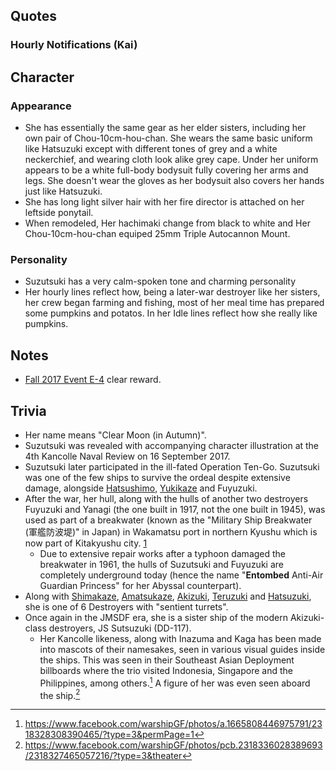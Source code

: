 {{ShipPageHeader}}
==Quotes==
{{ShipQuotes

|Introduction = 秋月型防空駆逐艦「涼月」です。皆さんを……<br>皆さんをいつまでもお護りできるよう、<br>私……頑張ります。よろしくお願い致します！
|Introduction/En = I am the Akizuki-class air defence destroyer "Suzutsuki".  So that I can always... can always protect everyone, I'll... do my best. I'll be under your care!
|Introduction/Note = 

|Library = 乙型駆逐艦、秋月型その三番艦、涼月です。艦隊防空のために生まれました。何度か大きな損傷を受けましたが、最後の二水戦の一員として大和とともに出撃します。満身創痍ではありますが、港に戻りました。ずっと皆さんを守り続けたい…そう願っています。
|Library/En = Otsu-type destroyer, third of the Akizuki-class, Suzutsuki. I was born to undertake air defence. While I suffered several significant injuries, I sortied together with Yamato as a member of the final 2nd Divison. Despite being wounded all over, I returned to port. I want to keep on protecting everyone forever... that is my wish.
|Library/Note = 

|Secretary 1 = お呼びですか、提督。
|Secretary 1/En = Did you call, Admiral?
|Secretary 1/Note = 

|Secretary 2 = 私、私はずっとお守りします。
|Secretary 2/En = I'll... I'll protect them... forever.
|Secretary 2/Note = 

|Secretary 3 = 心配しないでください。私は…涼月は必ず、帰ります…皆さんのもとに。
|Secretary 3/En = Please don't worry. I'll... I'll come back, for sure. Back to everyone.
|Secretary 3/Note = 

|Idle = 提督、見てください！私が作った菜園のカボチャがあんなに大きく！煮つけにしてもいいですね。今晩の食卓、期待してくださいね。
|Idle/En = Admiral, look at this! The pumpkins in the vegetable garden that I made are so big! They'd go great in a stew, wouldn't they? Please look forward to the tonight's dinner spread.
|Idle/Note = During her last repair, Suzutsuki became a reserve ship, and her crews began farming and fishing to deliver food. Pumpkin was a key produce from these activities.

|Secretary Married = 提督、私が…私がずっとお守りしています。心配しないでください。ずっと…ずっと一緒にいます。安心して。
|Secretary Married/En = Admiral, I'll... I'll protect you forever. Please don't worry. We'll be together forever and ever. Have no fear.
|Secretary Married/Note = 

|Wedding = 提督、お呼びですか。え？あ、この艦首？あ、はい、あの時の修理で…えっ、この左手ですか。こう、ですか。あの…あの、これは…？！この装備は！提督。
|Wedding/En = Admiral, did you call? Eh? Ah, this bow? Ah, yes, it's from those repairs then... eh? My left hand? Like this? Ah... erm... is that...? This equipment is..! Admiral...
|Wedding/Note = 

|Looking At Scores = 情報、涼月がお持ちします。こちらです。
|Looking At Scores/En = I have brought the information. Here it is.
|Looking At Scores/Note = 

|Joining A Fleet = 提督、了解しました。お任せください。秋月型防空駆逐艦涼月、出撃いたします。
|Joining A Fleet/En = Affirmative, Admiral. Please leave it to me. Akizuki-class air defence destroyer, Suzutsuki, now sortieing.
|Joining A Fleet/Note = 

|Equipment 1 = この装備、ありがたく使わせていただきます。
|Equipment 1/En = This equipment... I'll use it with pleasure!
|Equipment 1/Note = 

|Equipment 2 = 厳しい戦局の中、これは…助かります！
|Equipment 2/En = In the midst of this fierce war, this will be of great help!
|Equipment 2/Note = 

|Equipment 3 = 心配しないで。私、必ず戻ります。
|Equipment 3/En = Don't worry, I'll come back for sure.
|Equipment 3/Note = 

|Supply = 給油…貴重な…！すみません、提督。
|Supply/En = Fuel... it's so valuable...! I'm sorry, Admiral...
|Supply/Note = 

|Docking Minor = 申し訳ありません。入渠いたします。
|Docking Minor/En = I'm terribly sorry, but I'll be docking.
|Docking Minor/Note = 

|Docking Major = この損傷は…修理に時間がかかりそう…申し訳ありません、提督！前線に早く、私！
|Docking Major/En = These injuries... I fear repairs will take some time... I cannot apologise enough, Admiral! I need to hurry to the front lines!
|Docking Major/Note = 

|Docking Complete = 
|Docking Complete/En = 
|Docking Complete/Note = 

|Construction = 新戦力を投入可能です。
|Construction/En = It's possible to commit a new member.
|Construction/Note = 

|Returning From Sortie = ご心配かけてごめんなさい！今、帰投しました
|Returning From Sortie/En = Sorry for making you worry! I have returned now.
|Returning From Sortie/Note = 

|Starting A Sortie = 第六十一駆逐隊涼月、抜錨いたします。お初さん、遅れないで。参りましょう。
|Starting A Sortie/En = DesDiv61, Suzutsuki, weighing anchor. Hatsu-san, don't tarry. Let's go.
|Starting A Sortie/Note = 

|Battle Start = 敵、発見。皆さん、ご用意を。合戦、準備！
|Battle Start/En = Enemy, spotted. Everyone, get ready.  Prepare for battle.
|Battle Start/Note = 

|Attack = よろしいですか。撃ちます。
|Attack/En = Is it okay? Firing.
|Attack/Note = 

|Night Battle = 涼月に続いてください。突撃…します！
|Night Battle/En = Let Suzuzuki continue this. I'm... charging!
|Night Battle/Note = 

|Night Attack = 近づけるわけにはいかない！撃て！
|Night Attack/En = I cannot let you approach! Fire!
|Night Attack/Note = 

|MVP = 涼月が皆さんをお守り出来たのなら、それは…それは少しだけ、私も嬉しいことです。
|MVP/En = That I was able to protect everyone... makes me... makes me just a little... happy too.
|MVP/Note = 

|Minor Damage 1 = はあ！浸水を…防いで！
|Minor Damage 1/En = Ahhh! Flooding... stem it! 
|Minor Damage 1/Note = 

|Minor Damage 2 = はああ！か、艦首が…くっ…
|Minor Damage 2/En = Ahhh! M-My bow is...!
|Minor Damage 2/Note = 

|Major Damage = いや！艦首…いやだ、艦尾も。水を…必ず、戻ります。
|Major Damage/En = Nooo! My bow... no, my stern too! Water is.... I'll return... for sure!
|Major Damage/Note = During Ten-Go, Suzutsuki's bow was blown off.  She managed to limp to Sasebo going entirely in reverse.

|Sunk = これが…海に…沈むということ…これが、そうなのね。姉さん、お冬さん…
|Sunk/En = So this is... sinking in... the ocean.... yes.... sister... Fuyu-san...
|Sunk/Note = Suzutsuki outlived the war, and was turned into a breakwater. Hence, she has never experienced sinking. Miss Fuyu refers to Fuyutsuki, another Akizuki-class destroyer who became a breakwater following the war, just like her.
}}
===Hourly Notifications (Kai)===
{{Shiphourly
|00JP = 提督、午前0時となりました。本日は、この防空駆逐艦、涼月がお傍で務めさせていただきます。よろしくお願いします、提督！
|00EN = Admiral, it's now 12 midnight. On this day, I, the air defence destroyer Suzutsuki, shall be working alongside you. I'll be in your care, Admiral!
|00Note = 
|01JP = マルヒトマルマルとなりました。こんな感じでよろしいでしょうか。よかった。ありがとうございます、提督。
|01EN = It's now 0100. Is that the way you want it? Wonderful! Thank you, Admiral.
|01Note = 
|02JP = マルフタマルマルとなりました。この時間は少し肌寒く感じますね。提督、肩掛けをご用意いたしましょうか。温かいお茶のほうがいいですか。 
|02EN = It's now 0200. It feels a little chilly at this time, doesn't it? Admiral, shall I prepare a shawl for you? Or would some warm tea be better?
|02Note = 
|03JP = マルサンマルマルとなりました。提督、温かいお茶を用意しました。私の菜園で作ったお芋を使ったお茶菓子も置きますね。よかったら。
|03EN = It's now 0300. Admiral, I have prepared some warm tea. I also have some teacakes made from my vegetable garden's potatoes ready. Please help yourself.
|03Note = 
|04JP = マルヨンマルマルとなりました。もうすぐ朝！夜が明けますね。そう、明けない夜はない。提督、涼月も頑張ります。
|04EN = It's now 0400. Almost morning! Day's breaking in, isn't it? Every night comes to its end. Admiral, I'll do my best too.
|04Note = 
|05JP = マルゴーマルマルとなりました。提督、少し早いですが、涼月、朝食の準備を始めておきますね。麦飯を炊いて…後、カボチャもとってきてと…
|05EN = It's 0500. Admiral, it may be a little early, but I shall start preparations for breakfast. Put on the barley rice... and also get some pumpkins...
|05Note = 
|06JP = マルロクマルマルとなりました。艦隊、総員起こし！提督、おはようございます！
|06EN = It's 0600. Fleet, all hands wake up! Admiral, good morning!
|06Note = 
|07JP = マルナナマルマルとなりました。提督、朝食はこちらに。今朝は麦飯とカボチャの煮っころがし、カボチャのお味噌汁です。さ、いただきましょう。
|07EN = It's 0700. Admiral, breakfast is over here. This morning, it's barley rice, simmered pumpkin and pumpkin miso soup. Now, let's eat our fill!
|07Note = 
|08JP = マルハチマルマルとなりました。提督、おかわりはもう大丈夫ですか。お味噌汁、まだありますよ。カボチャのお味噌汁、おいしいですね。うふふ。
|08EN = It's now 0800. Admiral, do you not want any more helpings? There's still some miso soup left! The pumpkin miso soup sure is delicious, yes? Ufufu.
|08Note = 
|09JP = マルキュウマルマルとなりました。澄み切った空…気持ちいい！提督、今朝は爽やかな朝ですね。さ、本日も艦隊運用、始めましょう。
|09EN = It's now 0900. The crystal clear skies... they feel so good! Admiral, it's such a refreshing morning today, isn't it! Now, shall we begin today's fleet operations?
|09Note = 
|10JP = ヒトマルマルマ…あ、お冬さん！おはようございます！第四十一駆逐隊、本日も頑張ってまいりましょう！
|10EN = It's now 100... Ah, Fuyu-san! Good morning! We'll do our best in DesDiv41 today too! Yes!
|10Note =
|11JP = ヒトヒトマルマルとなりました。はい、お冬さんとは、ずっとずっと一緒に皆さんを守ってきました。涼月の…私の大切な、妹そして仲間です。
|11EN = It's now 1100. Yes, together with Fuyu-san, I protected everyone the whole time. Suzutsuki's... my precious sisters and comrades.
|11Note = 
|12JP = ヒトフタマルマルとなりました。提督、少し手を止めてお昼にいたしましょう。今日はふかし芋をご用意しました。意外とおいしいですよ。はい、どうぞ。お茶もご用意しますね。
|12EN = It's now 1200. Admiral, shall we take a brief respite and have lunch? I have prepared some steamed potatoes today.  They're even more delicious than you'd think! Here you go.  I have some tea ready, too.
|12Note = 
|13JP = ヒトサンマルマルとなりました。あ、はい、お冬さん、また後で、ね。提督、午後の艦隊運用を始めましょう。艦隊の状況を確認しますね。
|13EN = It's now 1300. Ah, yes, Fuyu-san, some other time. Admiral, shall we begin the afternoon's fleet operations? I'll confirm the fleet's status.
|13Note = 
|14JP = ヒトヨンマ…あ、阿賀野さん！十戦隊の皆さん、お疲れ様です！能代さんですか。すみません、今日はまだお会いしてま…あ、はい、了解です。
|14EN = 140... Ah, [[Agano|Agano-san]]! Everyone in the 10th Squadron, good work! [[Noshiro|Noshiro-san]]? Sorry, I haven't seen her today ye... ah, yes, roger that.
|14Note = 
|15JP = あ！秋月姉さん、お初さん、お疲れ様です！はい、涼月も頑張っています。お初さん、お腹すいてませんか。もしよかったら、ふかし芋がまだ少しあります。秋月姉さんもどうですか。時刻はちょうどヒトゴーマルマルマルとなりました。
|15EN = Ah! Akizuki-neesan, [[Hatsuzuki|Hatsu]]-san, good work! Yes, I'm working hard too. Hatsu-san, are you hungry? If you'd like, there's still some steamed potatoes left. Akizuki-neesan, would you like some too?  The time is spot on 1500 now.
|15Note = 
|16JP = ヒトロクマルマルとなりました。お初さん、元気が出てよかった。頑張ってね！私も頑張ります！
|16EN = It's now 1600. Hatsu-san, I'm so glad you're upbeat. Do your best! I'll work hard too!
|16Note = 
|17JP = ヒトナナマルマルとなりました。提督、晴れた日の夕日、本当にきれいですね。悲しく…綺麗。
|17EN = It's now 1700. Admiral, the setting sun of a clear day - it really is beautiful, isn't it. Sad... and beautiful.
|17Note = 
|18JP = ヒトハチマルマルとなりました。そろそろお夕食の支度をしますね。あまり材料がないのですが。
|18EN = It's now 1800. Almost time to get ready for dinner, isn't it? Not that we have a lot of ingredients, though...
|18Note = 
|19JP = ヒトキュウマルマルとなりました。提督、お夕食をこちらに。カボチャの煮っころがしと牛蒡の味噌汁、あとお芋の炒め物です！召し上がってください！
|19EN = It's now 1900. Admiral, dinner is over here. Some stewed pumpkins and great burdock miso soup, and also some stir-fried potatoes! Please help yourself!
|19Note = 
|20JP = フタマルマルマルとなりました。煮っころがし、お口に合いましたか。よかった。お醤油とお酒とお砂糖の塩梅、後、落とし蓋が使いのポイントなんです。本当は、みりんもあるといいのですが…
|20EN = It's now 2000. Were the stewed pumpkins to your taste? Thank goodness. The soy sauce, sake and sugar as seasonings, as well as using the drop lid are the main points.  Really though, having some mirin would have been lovely...
|20Note = [[wikipedia:Mirin|Mirin]] (味醂 or みりん) is an essential condiment used in Japanese cuisine; it is a type of rice wine similar to sake, but is notable for having a lower alcohol and higher sugar content.
|21JP = フタヒトマルマ…あ、お冬さん！こんばんは。お疲れ様です！提督と一緒にお茶、どうですか。
|21EN = It's 210... Fuyu-san! Good evening. Good work! Would you like to have some tea with the Admiral?
|21Note = 
|22JP = フタフタマルマルとなりました。提督、お冬さん、今日も一日、お疲れさまでした！ふぅ…うふふふ。
|22EN = It's now 2200. Admiral, Fuyu-san, good work today as always! Fuu... ufufufu.
|22Note = 
|23JP = フタサンマルマルとなりました。提督、少しだけでもお休みください。灯りを少し消しますね。
|23EN = It's now 2300. Admiral, please take a break, even if only for a while. I'll turn down the lights a little, okay?
|23Note = 
}}<!--
===Seasonal Quotes===
{{ShipSeasonalQuotes}}
-->

==Character==
===Appearance===
* She has essentially the same gear as her elder sisters, including her own pair of Chou-10cm-hou-chan. She wears the same basic uniform like Hatsuzuki except with different tones of grey and a white neckerchief, and wearing cloth look alike grey cape. Under her uniform appears to be a white full-body bodysuit fully covering her arms and legs. She doesn't wear the gloves as her bodysuit also covers her hands just like Hatsuzuki.
* She has long light silver hair with her fire director is attached on her leftside ponytail.
* When remodeled, Her hachimaki change from black to white and Her Chou-10cm-hou-chan equiped 25mm Triple Autocannon Mount.
<!----
[[File:Navalreview01.jpg|400px|Suzutzuki previewed in the 2017 Naval Review live event]]
--->

{{Clear}}

===Personality===
*Suzutsuki has a very calm-spoken tone and charming personality
*Her hourly lines reflect how, being a later-war destroyer like her sisters, her crew began farming and fishing, most of her meal time has prepared some pumpkins and potatos. In her Idle lines reflect how she really like pumpkins.

==Notes==
*[[Fall 2017 Event/E-4|Fall 2017 Event E-4]] clear reward.

{{:Akizuki/AACI}}

==Trivia==
* Her name means "Clear Moon (in Autumn)".
* Suzutsuki was revealed with accompanying character illustration at the 4th Kancolle Naval Review on 16 September 2017. 
*Suzutsuki later participated in the ill-fated Operation Ten-Go. Suzutsuki was one of the few ships to survive the ordeal despite extensive damage, alongside [[Hatsushimo]], [[Yukikaze]] and Fuyuzuki.
* After the war, her hull, along with the hulls of another two destroyers Fuyuzuki and Yanagi (the one built in 1917, not the one built in 1945), was used as part of a breakwater (known as the "Military Ship Breakwater (軍艦防波堤)" in Japan) in Wakamatsu port in northern Kyushu which is now part of Kitakyushu city. [http://blog.livedoor.jp/irootoko_jr/archives/1400919.html]
** Due to extensive repair works after a typhoon damaged the breakwater in 1961, the hulls of Suzutsuki and Fuyuzuki are completely underground today (hence the name "'''Entombed''' Anti-Air Guardian Princess" for her Abyssal counterpart).
* Along with [[Shimakaze]], [[Amatsukaze]], [[Akizuki]], [[Teruzuki]] and [[Hatsuzuki]], she is one of 6 Destroyers with "sentient turrets".
* Once again in the JMSDF era, she is a sister ship of the modern Akizuki-class destroyers, JS Sutsuzuki (DD-117).
**Her Kancolle likeness, along with Inazuma and Kaga has been made into mascots of their namesakes, seen in various visual guides inside the ships. This was seen in their Southeast Asian Deployment billboards where the trio visited Indonesia, Singapore and the Philippines, among others.<ref>https://www.facebook.com/warshipGF/photos/a.1665808446975791/2318328308390465/?type=3&permPage=1</ref> A figure of her was even seen aboard the ship.<ref>https://www.facebook.com/warshipGF/photos/pcb.2318336028389693/2318327465057216/?type=3&theater</ref>
{{ShipPageFooter}}
